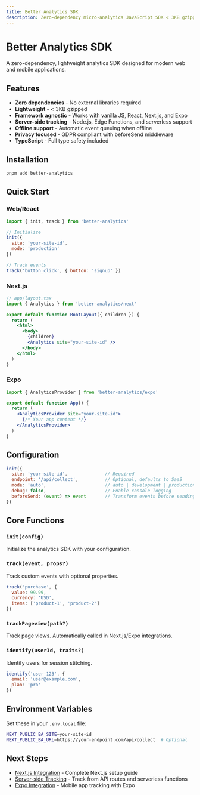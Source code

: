 ```yaml
---
title: Better Analytics SDK
description: Zero-dependency micro-analytics JavaScript SDK < 3KB gzipped with React/Next.js/Expo support
---
```


# Better Analytics SDK

A zero-dependency, lightweight analytics SDK designed for modern web and mobile applications.

## Features

- **Zero dependencies** - No external libraries required
- **Lightweight** - < 3KB gzipped
- **Framework agnostic** - Works with vanilla JS, React, Next.js, and Expo
- **Server-side tracking** - Node.js, Edge Functions, and serverless support
- **Offline support** - Automatic event queuing when offline
- **Privacy focused** - GDPR compliant with beforeSend middleware
- **TypeScript** - Full type safety included

## Installation

```bash
pnpm add better-analytics
```

## Quick Start

### Web/React

```javascript
import { init, track } from 'better-analytics'

// Initialize
init({
  site: 'your-site-id',
  mode: 'production'
})

// Track events
track('button_click', { button: 'signup' })
```

### Next.js

```jsx
// app/layout.tsx
import { Analytics } from 'better-analytics/next'

export default function RootLayout({ children }) {
  return (
    <html>
      <body>
        {children}
        <Analytics site="your-site-id" />
      </body>
    </html>
  )
}
```

### Expo

```jsx
import { AnalyticsProvider } from 'better-analytics/expo'

export default function App() {
  return (
    <AnalyticsProvider site="your-site-id">
      {/* Your app content */}
    </AnalyticsProvider>
  )
}
```

## Configuration

```javascript
init({
  site: 'your-site-id',              // Required
  endpoint: '/api/collect',          // Optional, defaults to SaaS
  mode: 'auto',                      // auto | development | production
  debug: false,                      // Enable console logging
  beforeSend: (event) => event       // Transform events before sending
})
```

## Core Functions

### `init(config)`

Initialize the analytics SDK with your configuration.

### `track(event, props?)`

Track custom events with optional properties.

```javascript
track('purchase', {
  value: 99.99,
  currency: 'USD',
  items: ['product-1', 'product-2']
})
```

### `trackPageview(path?)`

Track page views. Automatically called in Next.js/Expo integrations.

### `identify(userId, traits?)`

Identify users for session stitching.

```javascript
identify('user-123', {
  email: 'user@example.com',
  plan: 'pro'
})
```

## Environment Variables

Set these in your `.env.local` file:

```bash
NEXT_PUBLIC_BA_SITE=your-site-id
NEXT_PUBLIC_BA_URL=https://your-endpoint.com/api/collect  # Optional
```

## Next Steps

- [Next.js Integration](/docs/package/nextjs) - Complete Next.js setup guide
- [Server-side Tracking](/docs/package/server) - Track from API routes and serverless functions
- [Expo Integration](/docs/package/expo) - Mobile app tracking with Expo 